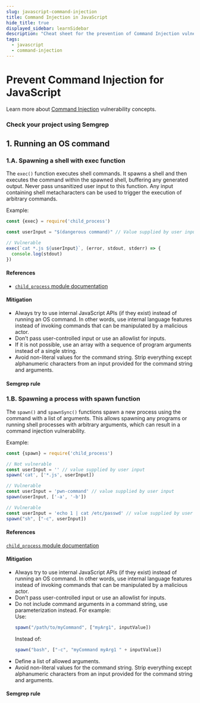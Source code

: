 ```yaml
---
slug: javascript-command-injection
title: Command Injection in JavaScript
hide_title: true
displayed_sidebar: learnSidebar
description: "Cheat sheet for the prevention of Command Injection vulnerabilities for JavaScript."
tags:
  - javascript
  - command-injection
---
```



# Prevent Command Injection for JavaScript

<CommandInjectionIntro />

Learn more about [Command Injection](/docs/learn/vulnerabilities/command-injection) vulnerability concepts.

### Check your project using Semgrep

<RecommendedRuleSet />

## 1. Running an OS command

### 1.A. Spawning a shell with exec function

The `exec()` function executes shell commands. It spawns a shell and then executes the command within the spawned shell, buffering any generated output. Never pass unsanitized user input to this function. Any input containing shell metacharacters can be used to trigger the execution of arbitrary commands.

Example:

```javascript
const {exec} = require('child_process')

const userInput = "$(dangerous command)" // Value supplied by user input

// Vulnerable
exec(`cat *.js ${userInput}`, (error, stdout, stderr) => {
  console.log(stdout)
})
```

#### References

- [`child_process` module documentation](https://nodejs.org/dist/latest-v14.x/docs/api/child_process.html)

#### Mitigation

- Always try to use internal JavaScript APIs (if they exist) instead of running an OS command. In other words, use internal language features instead of invoking commands that can be manipulated by a malicious actor.
- Don’t pass user-controlled input or use an allowlist for inputs.
- If it is not possible, use an array with a sequence of program arguments instead of a single string.
- Avoid non-literal values for the command string. Strip everything except alphanumeric characters from an input provided for the command string and arguments.

#### Semgrep rule

<LinkToRegistryRule ruleId="javascript.lang.security.detect-child-process.detect-child-process" />

### 1.B. Spawning a process with spawn function

The `spawn()` and `spawnSync()` functions spawn a new process using the command with a list of arguments. This allows spawning any programs or running shell processes with arbitrary arguments, which can result in a command injection vulnerability.

Example:

```javascript
const {spawn} = require('child_process')

// Not vulnerable
const userInput = '' // value supplied by user input
spawn('cat', ['*.js', userInput])

// Vulnerable
const userInput = 'pwn-command' // value supplied by user input
spawn(userInput, ['-a', '-b'])

// Vulnerable
const userInput = 'echo 1 | cat /etc/passwd' // value supplied by user input
spawn("sh", ["-c", userInput])
```

#### References

[`child_process` module documentation](https://docs.oracle.com/javase/7/docs/api/java/lang/ProcessBuilder.html)

#### Mitigation

- Always try to use internal JavaScript APIs (if they exist) instead of running an OS command. In other words, use internal language features instead of invoking commands that can be manipulated by a malicious actor.
- Don’t pass user-controlled input or use an allowlist for inputs.
- Do not include command arguments in a command string, use parameterization instead. For example:<br />
    Use:
    ```javascript
    spawn("/path/to/myCommand", ["myArg1", inputValue])
    ```
    Instead of:
    ```javascript
    spawn("bash", ["-c", "myCommand myArg1 " + inputValue])
    ```
- Define a list of allowed arguments.
- Avoid non-literal values for the command string. Strip everything except alphanumeric characters from an input provided for the command string and arguments.

#### Semgrep rule

<LinkToRegistryRule ruleId="javascript.lang.security.detect-child-process.detect-child-process" />
